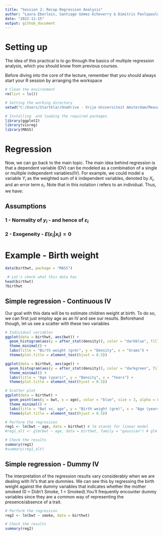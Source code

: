 ```yaml
---
title: "Session 2: Recap Regression Analysis"
author: "Laura Eberlein, Santiago Gómez-Echeverry & Dimitris Pavlopoulos"
date: "2022-11-15"
output: github_document
---
```


# Setting up

The idea of this practical is to go through the basics of multiple regression analysis, which you should know from previous courses.

Before diving into the core of the lecture, remember that you should always start your R session by arranging the workspace

```r
# Clean the environment 
rm(list = ls())

# Setting the working directory
setwd("C:/Users/Startklar/OneDrive - Vrije Universiteit Amsterdam/Measurement Models in Quantitative Research/3 - Practicals/Meas_Models")

# Installing  and loading the required packages
library(ggplot2)
library(visreg)
library(MASS)

```

# Regression

Now, we can go back to the main topic. The main idea behind regression is that a dependent variable (DV) can be modeled as a combination of a single or multiple independent variables(IV). For example, we could model a variable $Y_{i}$ as the weighted sum of $k$ independent variables, denoted by $X_{i}$, and an error term $\varepsilon_{i}$. Note that in this notation $i$ refers to an individual. Thus, we have: 

```{=tex}
\begin{aligned}
y_{i} = \beta_{0} + \beta_{1}x_{1i}+...+\beta_{k}x_{ki} + \varepsilon_{i}
\end{aligned}
```

## Assumptions

### 1 - Normality of  $y_{i}$ - and hence of $\varepsilon_{i}$ 

### 2 - Exogeneity - $E(\varepsilon_{i}|x_{i})=0$


# Example - Birth weight

```r
data(birthwt, package = "MASS")

 # Let's check what this data has
head(birthwt)
?birthwt

```

## Simple regression - Continuous IV

Our goal with this data will be to estimate children weight at birth. To do so, we can first just employ age as an IV and see our results. Beforehand though, let us see a scatter with these two variables

```r
# Individual variables
ggplot(data = birthwt, aes(bwt)) +                  
  geom_histogram(aes(y = after_stat(density)), color = "darkblue", fill = "white") +
  theme_minimal() +
  labs(title = "Birth weight (grm)", y = "Density", x = "Grams") +
  theme(plot.title = element_text(hjust = 0.5))

ggplot(data = birthwt, aes(age)) +                  
  geom_histogram(aes(y = after_stat(density)), color = "darkgreen", fill = "white") +
  theme_minimal() +
  labs(title = "Age (years)", y = "Density", x = "Years") +
  theme(plot.title = element_text(hjust = 0.5))

# Scatter plot
ggplot(data = birthwt) +
  geom_point(aes(y = bwt, x = age), color = "blue", size = 3, alpha = 0.5) +
  theme_minimal() +
  labs(title = "Bwt vs. age", y = "Birth weight (grm)", x = "Age (years)") +
  theme(plot.title = element_text(hjust = 0.5))

```


```r
# Perform the regression
reg1 <- lm(bwt ~ age, data = birthwt) # lm stands for linear model
#reg1_alt <- glm(bwt ~ age, data = birthwt, family = "gaussian") # glm stands for generalized linear model

# Check the results
summary(reg1)
#summary(reg1_alt)

```

## Simple regression - Dummy IV

The interpretation of the regression results vary considerably when we are dealing with IV's that are dummies. We can see this by regressing the birth weight against the dummy variables that indicates whether the mother smoked (0 = Didn't Smoke, 1 = Smoked).You'll frequently encounter dummy variables since they are a common way of representing the presence/absence of a trait.

```r
# Perform the regression
reg2 <- lm(bwt ~ smoke, data = birthwt)

# Check the results
summary(reg2)

```




